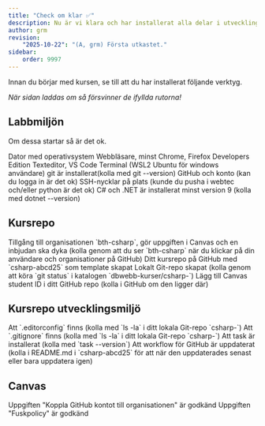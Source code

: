 ```yaml
---
title: "Check om klar ✅"
description: Nu är vi klara och har installerat alla delar i utvecklingsmiljön, så här långt.
author: grm
revision:
    "2025-10-22": "(A, grm) Första utkastet."
sidebar:
    order: 9997
---
```



Innan du börjar med kursen, se till att du har installerat följande verktyg.

*När sidan laddas om så försvinner de ifyllda rutorna!*


## Labbmiljön

Om dessa startar så är det ok.

<TaskList>
  <Task completed={false}>Dator med operativsystem</Task>
  <Task completed={false}>Webbläsare, minst Chrome, Firefox Developers Edition</Task>
  <Task completed={false}>Texteditor, VS Code</Task>
  <Task completed={false}>Terminal (WSL2 Ubuntu för windows användare)</Task>
  <Task completed={false}>git är installerat(kolla med git --version)</Task>
  <Task completed={false}>GitHub och konto (kan du logga in är det ok)</Task>
  <Task completed={false}>SSH-nycklar på plats (kunde du pusha i webtec och/eller python är det ok)</Task>
  <Task completed={false}>C# och .NET är installerat minst version 9 (kolla med dotnet --version)</Task>
</TaskList>

## Kursrepo

<TaskList>
  <Task completed={false}>Tillgång till organisationen `bth-csharp`, gör uppgiften i Canvas och en inbjudan ska dyka (kolla genom att du ser `bth-csharp` när du klickar på din användare och organisationer på GitHub)</Task>
  <Task completed={false}>Ditt kursrepo på GitHub med `csharp-abcd25` som template skapat</Task>
  <Task completed={false}>Lokalt Git-repo skapat (kolla genom att köra `git status` i katalogen `dbwebb-kurser/csharp-<akronym>`)</Task>
  <Task completed={false}>Lägg till Canvas student ID i ditt GitHub repo (kolla i GitHub om den ligger där)</Task>
</TaskList>

## Kursrepo utvecklingsmiljö

<TaskList>
  <Task completed={false}>Att `.editorconfig` finns (kolla med `ls -la` i ditt lokala Git-repo `csharp-<akronym>`)</Task>
  <Task completed={false}>Att `.gitignore` finns (kolla med `ls -la` i ditt lokala Git-repo `csharp-<akronym>`)</Task>
  <Task completed={false}>Att task är installerat (kolla med `task --version`)</Task>
  <Task completed={false}>Att workflow för GitHub är uppdaterat (kolla i README.md i `csharp-abcd25` för att när den uppdaterades senast eller bara uppdatera igen)</Task>
</TaskList>

## Canvas

<TaskList>
  <Task completed={false}>Uppgiften "Koppla GitHub kontot till organisationen" är godkänd</Task>
  <Task completed={false}>Uppgiften "Fuskpolicy" är godkänd</Task>
</TaskList>

<RewardMessage />
